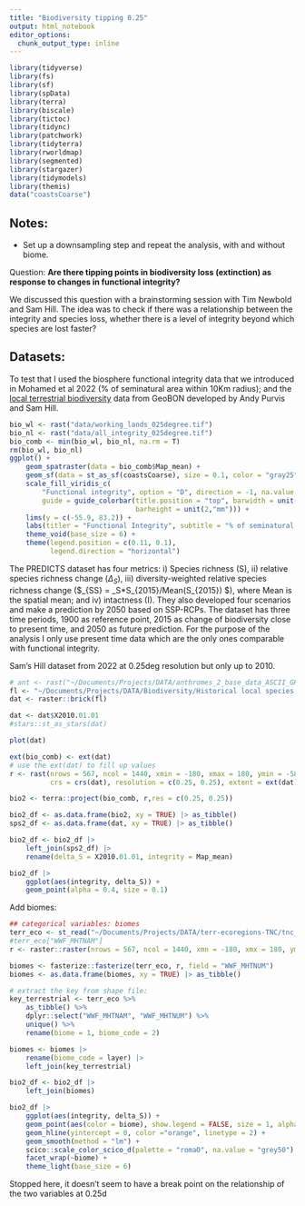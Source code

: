 ```yaml
---
title: "Biodiversity tipping 0.25"
output: html_notebook
editor_options: 
  chunk_output_type: inline
---
```


```r
library(tidyverse)
library(fs)
library(sf)
library(spData)
library(terra)
library(biscale)
library(tictoc)
library(tidync)
library(patchwork)
library(tidyterra)
library(rworldmap)
library(segmented)
library(stargazer)
library(tidymodels)
library(themis)
data("coastsCoarse")
```

## Notes:

- Set up a downsampling step and repeat the analysis, with and without biome.


Question: **Are there tipping points in biodiversity loss (extinction) as response to changes in functional integrity?**

We discussed this question with a brainstorming session with Tim Newbold and Sam Hill. The idea was to check if there was a relationship between the integrity and species loss, whether there is a level of integrity beyond which species are lost faster?

## Datasets:

To test that I used the biosphere functional integrity data that we introduced in Mohamed et al 2022 (% of seminatural area within 10Km radius); and the [local terrestrial biodiversity](https://portal.geobon.org/ebv-detail?id=6) data from GeoBON developed by Andy Purvis and Sam Hill.

```r
bio_wl <- rast("data/working_lands_025degree.tif")
bio_nl <- rast("data/all_integrity_025degree.tif")
bio_comb <- min(bio_wl, bio_nl, na.rm = T)
rm(bio_wl, bio_nl)
ggplot() +
    geom_spatraster(data = bio_comb$Map_mean) +
    geom_sf(data = st_as_sf(coastsCoarse), size = 0.1, color = "gray25") +
    scale_fill_viridis_c(
        "Functional integrity", option = "D", direction = -1, na.value = "white",
        guide = guide_colorbar(title.position = "top", barwidth = unit(2,"cm"),
                               barheight = unit(2,"mm"))) +
    lims(y = c(-55.9, 83.2)) +
    labs(titler = "Functional Integrity", subtitle = "% of seminatural areas within a 10Km^2 radius", caption = "Source: Mohamed et al 2022") +
    theme_void(base_size = 6) +
    theme(legend.position = c(0.11, 0.1),
          legend.direction = "horizontal")
```
The PREDICTS dataset has four metrics: i) Species richness (S), ii) relative species richness change ($\Delta_S$), iii) diversity-weighted relative species richness change ($\Delta_{SS} = \Delta_S*S_{2015}/Mean(S_{2015}) $), where Mean is the spatial mean; and iv) intactness (I). They also developed four scenarios and make a prediction by 2050 based on SSP-RCPs. The dataset has three time periods, 1900 as reference point, 2015 as change of biodiversity close to present time, and 2050 as future prediction. For the purpose of the analysis I only use present time data which are the only ones comparable with functional integrity.

Sam's Hill dataset from 2022 at 0.25deg resolution but only up to 2010.

```r
# ant <- rast("~/Documents/Projects/DATA/anthromes_2_base_data_ASCII_GRID/land_km2.asc")
fl <- "~/Documents/Projects/DATA/Biodiversity/Historical local species richness (PREDICTS)/hill_comcom_id55_20221205_v1.nc"
dat <- raster::brick(fl)

dat <- dat$X2010.01.01
#stars::st_as_stars(dat)

plot(dat)
```

```r
ext(bio_comb) <- ext(dat)
# use the ext(dat) to fill up values
r <- rast(nrows = 567, ncol = 1440, xmin = -180, xmax = 180, ymin = -58, ymax = 83.75,
          crs = crs(dat), resolution = c(0.25, 0.25), extent = ext(dat))

bio2 <- terra::project(bio_comb, r,res = c(0.25, 0.25))

bio2_df <- as.data.frame(bio2, xy = TRUE) |> as_tibble()
sps2_df <- as.data.frame(dat, xy = TRUE) |> as_tibble()

bio2_df <- bio2_df |> 
    left_join(sps2_df) |> 
    rename(delta_S = X2010.01.01, integrity = Map_mean)

bio2_df |> 
    ggplot(aes(integrity, delta_S)) +
    geom_point(alpha = 0.4, size = 0.1)

```

Add biomes:
```r
## categorical variables: biomes
terr_eco <- st_read("~/Documents/Projects/DATA/terr-ecoregions-TNC/tnc_terr_ecoregions.shp")
#terr_eco["WWF_MHTNAM"]
r <- raster::raster(nrows = 567, ncol = 1440, xmn = -180, xmx = 180, ymn = -58, ymx = 83.75)

biomes <- fasterize::fasterize(terr_eco, r, field = "WWF_MHTNUM")
biomes <- as.data.frame(biomes, xy = TRUE) |> as_tibble()

# extract the key from shape file:
key_terrestrial <- terr_eco %>%
    as_tibble() %>%
    dplyr::select("WWF_MHTNAM", "WWF_MHTNUM") %>%
    unique() %>%
    rename(biome = 1, biome_code = 2)

biomes <- biomes |> 
    rename(biome_code = layer) |> 
    left_join(key_terrestrial)

bio2_df <- bio2_df |> 
    left_join(biomes)

```

```r
bio2_df |> 
    ggplot(aes(integrity, delta_S)) + 
    geom_point(aes(color = biome), show.legend = FALSE, size = 1, alpha = 0.5) +
    geom_hline(yintercept = 0, color ="orange", linetype = 2) +
    geom_smooth(method = "lm") +
    scico::scale_color_scico_d(palette = "romaO", na.value = "grey50") +
    facet_wrap(~biome) +
    theme_light(base_size = 6)
```
Stopped here, it doesn't seem to have a break point on the relationship of the two variables at 0.25d